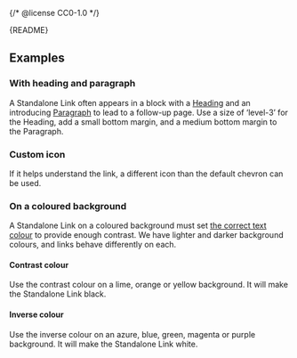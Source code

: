 {/* @license CC0-1.0 */}


<Meta of={StandaloneLinkStories} />

<Markdown>{README}</Markdown>

<Primary />

<Controls />

## Examples

### With heading and paragraph

A Standalone Link often appears in a block with a [Heading](/docs/components-text-heading--docs) and an introducing [Paragraph](/docs/components-text-paragraph--docs) to lead to a follow-up page.
Use a size of ‘level-3’ for the Heading, add a small bottom margin, and a medium bottom margin to the Paragraph.

<Canvas of={StandaloneLinkStories.WithHeadingAndParagraph} />

### Custom icon

If it helps understand the link, a different icon than the default chevron can be used.

<Canvas of={StandaloneLinkStories.WithCustomIcon} />

### On a coloured background

A Standalone Link on a coloured background must set [the correct text colour](?path=/docs/brand-design-tokens-colour--docs#pairing-foreground-with-background-colours) to provide enough contrast.
We have lighter and darker background colours, and links behave differently on each.

#### Contrast colour

Use the contrast colour on a lime, orange or yellow background.
It will make the Standalone Link black.

<Canvas of={StandaloneLinkStories.ContrastColour} />

#### Inverse colour

Use the inverse colour on an azure, blue, green, magenta or purple background.
It will make the Standalone Link white.

<Canvas of={StandaloneLinkStories.InverseColour} />
